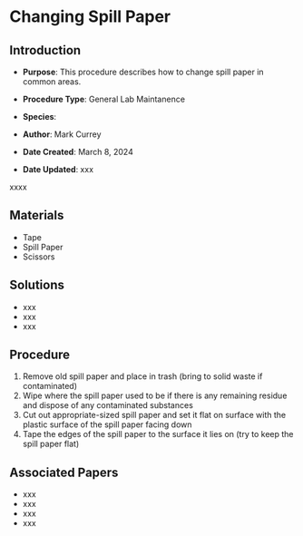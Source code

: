 # Changing Spill Paper {#sec-general-spill_paper}

## Introduction

-   **Purpose**: This procedure describes how to change spill paper in common areas.

-   **Procedure Type**: General Lab Maintanence

-   **Species**:

-   **Author**: Mark Currey

-   **Date Created**: March 8, 2024

-   **Date Updated**: xxx

::: {.callout-warning title="NOTES"}
xxxx
:::

## Materials

-   Tape
-   Spill Paper
-   Scissors

## Solutions

-   xxx
-   xxx
-   xxx

## Procedure

1.  Remove old spill paper and place in trash (bring to solid waste if contaminated)
2.  Wipe where the spill paper used to be if there is any remaining residue and dispose of any contaminated substances
3.  Cut out appropriate-sized spill paper and set it flat on surface with the plastic surface of the spill paper facing down
4.  Tape the edges of the spill paper to the surface it lies on (try to keep the spill paper flat)

## Associated Papers

-   xxx
-   xxx
-   xxx
-   xxx
